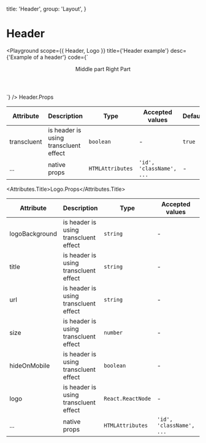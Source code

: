 
  title: 'Header',
  group: 'Layout',
}

# Header

<Playground
  scope={{ Header, Logo }}
  title={'Header example'}
  desc={'Example of a header'}
  code={`
  <Header transcluent={false}>
    <Header.Left>
      <Logo logoBackground={'#fff'} title='Logo'>
      </Logo>
    </Header.Left>
    <Header.Center>
      Middle part
    </Header.Center>
    <Header.Right><span>Right</span></Header.Right>
    <Header.Right><span>Part</span></Header.Right>
  </Header>
  `}
/>

<Attributes edit="/pages/components/header.mdx">
<Attributes.Title>Header.Props</Attributes.Title>

| Attribute   | Description                           | Type             | Accepted values          | Default |
| ----------- | ------------------------------------- | ---------------- | ------------------------ | ------- |
| transcluent | is header is using transcluent effect | `boolean`        | -                        | `true`  |
| ...         | native props                          | `HTMLAttributes` | `'id', 'className', ...` | -       |

<Attributes.Title>Logo.Props</Attributes.Title>

| Attribute      | Description                           | Type              | Accepted values          | Default |
| -------------- | ------------------------------------- | ----------------- | ------------------------ | ------- |
| logoBackground | is header is using transcluent effect | `string`          | -                        | -       |
| title          | is header is using transcluent effect | `string`          | -                        | -       |
| url            | is header is using transcluent effect | `string`          | -                        | `/`     |
| size           | is header is using transcluent effect | `number`          | -                        | `30`    |
| hideOnMobile   | is header is using transcluent effect | `boolean`         | -                        | `true`  |
| logo           | is header is using transcluent effect | `React.ReactNode` | -                        | -       |
| ...            | native props                          | `HTMLAttributes`  | `'id', 'className', ...` | -       |

</Attributes>
